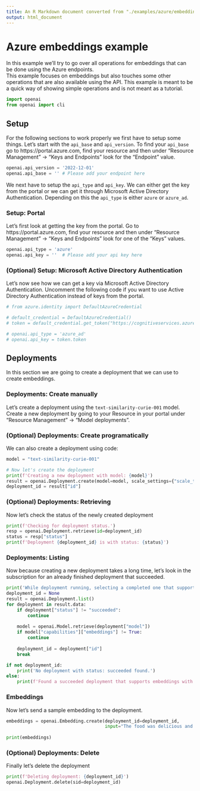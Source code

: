 ```yaml
---
title: An R Markdown document converted from "./examples/azure/embeddings.ipynb"
output: html_document
---
```


# Azure embeddings example
In this example we'll try to go over all operations for embeddings that can be done using the Azure endpoints. \
This example focuses on embeddings but also touches some other operations that are also available using the API. This example is meant to be a quick way of showing simple operations and is not meant as a tutorial.

```python
import openai
from openai import cli
```

## Setup
For the following sections to work properly we first have to setup some things. Let's start with the `api_base` and `api_version`. To find your `api_base` go to https://portal.azure.com, find your resource and then under "Resource Management" -> "Keys and Endpoints" look for the "Endpoint" value.

```python
openai.api_version = '2022-12-01'
openai.api_base = '' # Please add your endpoint here
```

We next have to setup the `api_type` and `api_key`. We can either get the key from the portal or we can get it through Microsoft Active Directory Authentication. Depending on this the `api_type` is either `azure` or `azure_ad`.

### Setup: Portal
Let's first look at getting the key from the portal. Go to https://portal.azure.com, find your resource and then under "Resource Management" -> "Keys and Endpoints" look for one of the "Keys" values.

```python
openai.api_type = 'azure'
openai.api_key = ''  # Please add your api key here
```

### (Optional) Setup: Microsoft Active Directory Authentication
Let's now see how we can get a key via Microsoft Active Directory Authentication. Uncomment the following code if you want to use Active Directory Authentication instead of keys from the portal.

```python
# from azure.identity import DefaultAzureCredential

# default_credential = DefaultAzureCredential()
# token = default_credential.get_token("https://cognitiveservices.azure.com/.default")

# openai.api_type = 'azure_ad'
# openai.api_key = token.token
```

## Deployments
In this section we are going to create a deployment that we can use to create embeddings.

### Deployments: Create manually
Let's create a deployment using the `text-similarity-curie-001` model. Create a new deployment by going to your Resource in your portal under "Resource Management" -> "Model deployments".

### (Optional) Deployments: Create programatically
We can also create a deployment using code:

```python
model = "text-similarity-curie-001"

# Now let's create the deployment
print(f'Creating a new deployment with model: {model}')
result = openai.Deployment.create(model=model, scale_settings={"scale_type":"standard"})
deployment_id = result["id"]
```

### (Optional) Deployments: Retrieving
Now let's check the status of the newly created deployment

```python
print(f'Checking for deployment status.')
resp = openai.Deployment.retrieve(id=deployment_id)
status = resp["status"]
print(f'Deployment {deployment_id} is with status: {status}')
```

### Deployments: Listing
Now because creating a new deployment takes a long time, let's look in the subscription for an already finished deployment that succeeded.

```python
print('While deployment running, selecting a completed one that supports embeddings.')
deployment_id = None
result = openai.Deployment.list()
for deployment in result.data:
    if deployment["status"] != "succeeded":
        continue
    
    model = openai.Model.retrieve(deployment["model"])
    if model["capabilities"]["embeddings"] != True:
        continue
    
    deployment_id = deployment["id"]
    break

if not deployment_id:
    print('No deployment with status: succeeded found.')
else:
    print(f'Found a succeeded deployment that supports embeddings with id: {deployment_id}.')
```

### Embeddings
Now let's send a sample embedding to the deployment.

```python
embeddings = openai.Embedding.create(deployment_id=deployment_id,
                                     input="The food was delicious and the waiter...")
                                
print(embeddings)
```

### (Optional) Deployments: Delete
Finally let's delete the deployment

```python
print(f'Deleting deployment: {deployment_id}')
openai.Deployment.delete(sid=deployment_id)
```

